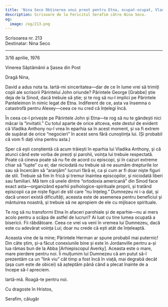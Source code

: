 ```yaml
---
title: 'Nina Seco Obținerea unui preot pentru Etna, ocupat-ocupat, Vladika Averky a murit'
description: Scrisoare de la Fericitul Serafim către Nina Seco.
og:
  image: /og/213.png
---
```


<div style={{textAlign:'right', fontFamily:'monospace'}}>Scrisoarea nr. 213</div>
<div style={{textAlign:'left', fontFamily:'monospace'}}>Destinatar: Nina Seco</div>

---

3/16 aprilie, 1976

Vinerea Săptămânii a Șasea din Post

Dragă Nina,

David a adus nota ta. Iartă-mi sinceritatea—dar de ce în lume vrei să trimiți copii ale scrisorii Părintelui John oriunde? Părintele George [Grabbe] știe deja de la Sinod, dacă trebuie să știe; și te rog să nu-l implici pe Părintele Panteleimon în nimic legat de Etna. Indiferent de ce, asta va însemna o catastrofă pentru Alexey—ceea ce nu cred că înțelegi încă.

În ceea ce-l privește pe Părintele John și Etna—te rog să nu te gândești nici măcar la “invitatii.” Cu totul aparte de orice altceva, este destul de evident că Vladika Anthony nu-l vrea în eparhia sa în acest moment, și va fi extrem de supărat de orice “negocieri” în acest sens fără cunoștința lui. (Și probabil că vom fi dați vina pentru asta.)

Sper că ești conștientă că acum trăiești în eparhia lui Vladika Anthony, și că atunci când este vorba de preoți și parohii, voința lui trebuie respectată. Poate că cineva poate să nu fie de acord cu episcopi, și în cazuri extreme chiar să “lupte” cu ei; dar niciodată nu trebuie să ne asumăm drepturile lor sau să încercăm să “aranjăm” lucruri fără ei, ca și cum ar fi doar niște figuri de stil. Trebuie să fim în frică și tremur înaintea episcopilor, și niciodată liberi sau familiari. Mă tem că unele dintre “ortodoxia americană” din Sinod face exact asta—organizând eparhii psihologice-spirituale proprii, și tratând episcopii ca pe niște figuri de stil care “nu înțeleg.” Dumnezeu ni i-a dat, și dacă uneori există dificultăți, aceasta este de asemenea pentru beneficiul și mântuirea noastră, și trebuie să ne apropiem de ele cu mijloace spirituale.

Te rog să nu transformi Etna în afaceri parohiale și de eparhie—nu ai mers acolo pentru a scăpa de astfel de lucruri? Ai luat cu tine lumea ocupată a bisericii. Fii răbdătoare. Ceea ce vrei va veni în vremea lui Dumnezeu, dacă este cu adevărat voința Lui; doar nu crede că ești atât de înțeleaptă.

Aceasta vine de la mine; Părintele Herman ar spune probabil mai puternic! Din câte știm, și-a făcut conexiunile bine și este în Jordanville pentru a-și lua rămas bun de la Abba [Arhiepiscopul Averky]. Aceasta este o mare, mare pierdere pentru noi. Îi mulțumim lui Dumnezeu că am putut să-l prezentăm ca un “link viu” cât timp a fost încă în viață, mai degrabă decât (așa cum este de obicei) să așteptăm până când a plecat înainte de a începe să-l apreciem.

Iartă-mă. Roagă-te pentru noi.

Cu dragoste în Hristos,

Serafim, călugăr